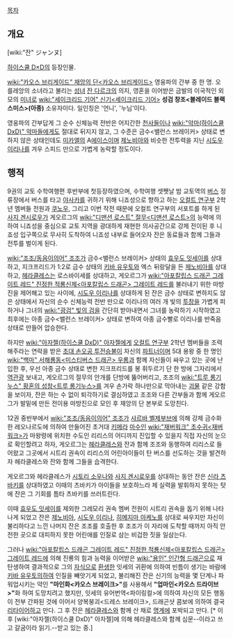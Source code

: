 [[목차]]
== 개요 ==
[wiki:"잔" ジャンヌ]

[[하이스쿨 D×D]]의 등장인물.

[[wiki:"카오스 브리게이드" 재앙의 단<카오스 브리게이드>]] 영웅파의 간부 중 한 명. 오를레앙의 소녀라고 불리는 [[성녀]] [[잔 다르크]]의 의지, 영혼을 이어받은 금발의 이국적인 외모의 [[미녀]]로 [[wiki:"세이크리드 기어" 신기<세이크리드 기어>]] '''성검 창조<블레이드 블랙 스미스>(아종)''' 소유자이다. 일인칭은 '언니', '누님'이다.

영웅파의 간부답게 그 순수 신체능력 전반은 어지간한 [[천사]]들이나 [[wiki:"악마(하이스쿨 DxD)" 악마]]들에게도 절대로 뒤지지 않고, 그 수준은 금수<밸런스 브레이커> 상태로 변하지 않은 상태인데도 [[미카엘]]의 A[[에이스]]이며 [[제노비아]]와 비슷한 전투력을 지닌 [[시도우 이리나]]를 겨우 스피드 만으로 가볍게 농락할 정도이다.

== 행적 ==
9권의 교토 수학여행편 후반부에 첫등장하였으며, 수학여행 셋쨋날 밤 교토역의 [[버스]] 정류장에서 버스를 타고 [[야사카]]를 귀하기 위해 니죠성으로 향하고 하는 [[오컬트 연구부]] 2학년 멤버들 전원과 [[쿠노우]], 그리고 이번 작전 때문에 오컬트 연구부의 서포트를 하게 된 [[사지 겐시로우]]가 게오르그의 [[wiki:"디맨션 로스트" 절무<디맨션 로스트>]]의 능력에 의하여 니죠성을 중심으로 교토 지역을 광대하게 재현한 의사공간으로 강제 전이된 후 니죠성 입구쪽으로 무사히 도착하여 니죠성 내부로 들어오자 잔은 동료들과 함께 그들과 전투를 벌이게 된다.

[[wiki:"조조/동음이의어" 조조]]가 금수<밸런스 브레이커> 상태의 [[효우도 잇세이]]를 상대하고, 지크프리드가 1:2로 금수 상태의 [[키바 유우토]]와 엑스 뒤랑달을  든 [[제노비아]]를 상대하고, [[헤라클레스]]는 로스바이세를 상대하고, 게오르그가 [[wiki:"아포칼립스 드래곤 그레이트 레드" 진정한 적룡신제<아포칼립스 드래곤> 그레이트 레드]]를 불러내기 위한 마방진을 제어해고 있는 사이에, [[시도우 이리나]]를 상대하게 된 잔은 금수 상태로 변하지도 않은 상태에서 자신의 순수 신체능력 전반 만으로 이리나의 여러 개 빛의 [[투창]]을 가볍게 피하거나 그녀의 [[wiki:"광검" 빛의 검]]을 간단히 받아내면서 그녀를 농락하기 시작하였고 최후에는 아종 금수<밸런스 브레이커> 상태로 변하여 아종 금수빨로 이리나를 반죽음 상태로 만들어 압승한다.

하지만 [[wiki:"아자젤(하이스쿨 DxD)" 아자젤]]에게 [[오컬트 연구부]] 2학년 멤버들을 조력해주라는 연락을 받은 [[초대 손오공 투전승불]]이 자신의 [[파트너]]이며 5대 용왕 중 한 명인 [[wiki:"백마" 서해룡동<미스티버스 드래곤> 우롱]]과 함께 자신들이 싸우고 있는 곳에 난입한 후, 우선 아종 금수 상태로 변한 지크프리드를 봉 휘두르기 단 한 방에 그자리에서 [[역관광]] 보내고, 게오르그의 절무의 안개를 단방에 뚫어버리고, 조조의 [[wiki:"트루 롱기누스" 황혼의 성창<트루 롱기누스>]]를 겨우 손가락 하나만으로 막아내는 [[괴물]] 같은 강함을 보이자, 잔은 하는 수 없이 퇴각하기로 결심하였고 조조와 다른 간부들과 함께 게오르그가 발밑에 만든 전이용 마방진으로 모인 후 재앙의 단 본부로 도망친다.

12권 중반부에서 [[wiki:"조조/동음이의어" 조조]]가 [[샤르바 벨제부브]]에 의해 강제 금수화한 레오나르도에 의하여 만들어진 초거대 [[키메라]] [[마수]]인 [[wiki:"재버워크" 초수귀<재버워크>]]가 마왕령에 위치한 수도인 리리스의 어디까지 진입할 수 있을지 직접 자신의 눈으로 확인할려고 하자, 게오르그는 [[헤라클레스]]와 잔과 함께 조조와 동행하여 리리스로 들어왔고 그곳에서 시트리 권속이 리리스의 어린아이들이 탄 버스를 선도하는 것을 발견하자 헤라클레스와 잔와 함께 그들을 습격한다. 

게오르그와 헤라클레스가 [[시토리 소우나]]와 [[사지 겐시로우]]를 상대하는 동안 잔은 [[신라 츠바키]]를 상대하였고 이때의 츠바키가 아이들을 보호하느라 제 실력을 발휘하지 못하는 탓에 잔은 그 기회를 틈타 츠바키를 쓰러트린다.
 
이때 [[효우도 잇세이]]를 제외한 그레모리 권속 멤버 전원이 시트리 권속을 돕기 위해 나타나게 되었고 잔은 [[제노비아]], [[시도우 이리나]], [[히메지마 아케노]]를 상대로 싸우지만 자신이 불리하다고 느낀 나머지 잔은 조조를 호출한 후 조조가 이 자리에 도착할 때까지 아직 안전한 곳으로 대피하지 못한 어린애를 인질로 삼는 비겁한 짓을 일삼는다.

그러나 [[wiki:"아포칼립스 드래곤 그레이트 레드" 진정한 적룡신제<아포칼립스 드래곤> 그레이트 레드]]에 의해 진룡의 힘과 능력을 이어받은 [[wiki:"용인" 인간형 드래곤]]으로 재탄생하여 결과적으로 그의 [[자식]]으로 [[환생]]한 잇세의 귀환에 의하여 빈틈이 생기는 바람에 [[키바 유우토]]의하여 인질을 빼앗기게 되었고, 불리해진 잔은 신기의 능력을 몇 단계나 파워업시키는 약인 '''"마인화<카오스 브레이크>"'''를 사용해서 '''"업마인<카오스 드라이브>"'''화 하여 도망치려고 했지만, 잇세의 유어번역<파이링컬>에 의하여 자신의 모든 행동이 전부 간파된 것에 이어서 양복붕괴<드레스 브레이크>, 드래곤샷 콤보에 의하여 결국 [[리타이어]]하고 만다. 그 후 잔은 [[헤라클레스]]와 함께 산 채로 [[명계]]에 포박되고 만다. [* 이후 [wiki:"아자젤(하이스쿨 DxD)" 아자젤]에 의해 헤라클레스와 함께 심문--이라고 쓰고 갈굼이라 읽기.--받고 있는 중.]
